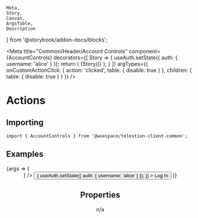 	Meta,
	Story,
	Canvas,
	ArgsTable,
	Description
} from '@storybook/addon-docs/blocks';

<Meta
	title="Common/Header/Account Controls"
	component={AccountControls}
	decorators={[
		Story => {
			useAuth.setState({ auth: { username: 'alice' } });
			return (
				<TelestionClient>
					<MemoryRouter>{Story()}</MemoryRouter>
				</TelestionClient>
			);
		}
	]}
	argTypes={{
		onCustomActionClick: { action: 'clicked', table: { disable: true } },
		children: { table: { disable: true } }
	}}
/>

# Actions

<Description of={AccountControls} />

## Importing

```tsx
import { AccountControls } from '@wuespace/telestion-client-common';
```

## Examples

<Canvas>
	<Story height={'512px'} name="Account Controls" args={{}} inline={false}>
		{args => (
			<CommonWrapper>
				<Header right={<AccountControls />} />
				<Content margin={16}>
					<Button
						variant={'secondary'}
						onPress={() => {
							useAuth.setState({ auth: { username: 'alice' } });
						}}
					>
						Log In
					</Button>
				</Content>
			</CommonWrapper>
		)}
	</Story>
</Canvas>

## Properties

n/a
